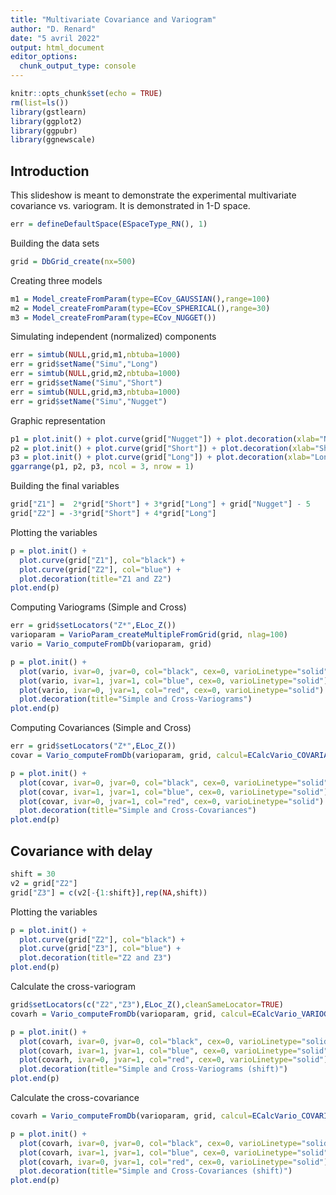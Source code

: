 ```yaml
---
title: "Multivariate Covariance and Variogram"
author: "D. Renard"
date: "5 avril 2022"
output: html_document
editor_options: 
  chunk_output_type: console
---
```


```r
knitr::opts_chunk$set(echo = TRUE)
rm(list=ls())
library(gstlearn)
library(ggplot2)
library(ggpubr)
library(ggnewscale)
```

## Introduction

This slideshow is meant to demonstrate the experimental multivariate covariance vs. variogram. It is demonstrated in 1-D space.

```r
err = defineDefaultSpace(ESpaceType_RN(), 1)
```


Building the data sets

```r
grid = DbGrid_create(nx=500)
```

Creating three models

```r
m1 = Model_createFromParam(type=ECov_GAUSSIAN(),range=100)
m2 = Model_createFromParam(type=ECov_SPHERICAL(),range=30)
m3 = Model_createFromParam(type=ECov_NUGGET())
```

Simulating independent (normalized) components

```r
err = simtub(NULL,grid,m1,nbtuba=1000)
err = grid$setName("Simu","Long")
err = simtub(NULL,grid,m2,nbtuba=1000)
err = grid$setName("Simu","Short")
err = simtub(NULL,grid,m3,nbtuba=1000)
err = grid$setName("Simu","Nugget")
```

Graphic representation

```r
p1 = plot.init() + plot.curve(grid["Nugget"]) + plot.decoration(xlab="Nugget")
p2 = plot.init() + plot.curve(grid["Short"]) + plot.decoration(xlab="Short Range")
p3 = plot.init() + plot.curve(grid["Long"]) + plot.decoration(xlab="Long Range")
ggarrange(p1, p2, p3, ncol = 3, nrow = 1)
```

Building the final variables

```r
grid["Z1"] =  2*grid["Short"] + 3*grid["Long"] + grid["Nugget"] - 5
grid["Z2"] = -3*grid["Short"] + 4*grid["Long"]
```

Plotting the variables

```r
p = plot.init() + 
  plot.curve(grid["Z1"], col="black") + 
  plot.curve(grid["Z2"], col="blue") + 
  plot.decoration(title="Z1 and Z2")
plot.end(p)
```

Computing Variograms (Simple and Cross)

```r
err = grid$setLocators("Z*",ELoc_Z())
varioparam = VarioParam_createMultipleFromGrid(grid, nlag=100)
vario = Vario_computeFromDb(varioparam, grid)

p = plot.init() + 
  plot(vario, ivar=0, jvar=0, col="black", cex=0, varioLinetype="solid") + 
  plot(vario, ivar=1, jvar=1, col="blue", cex=0, varioLinetype="solid") +
  plot(vario, ivar=0, jvar=1, col="red", cex=0, varioLinetype="solid") +
  plot.decoration(title="Simple and Cross-Variograms")
plot.end(p)
```

Computing Covariances (Simple and Cross)

```r
err = grid$setLocators("Z*",ELoc_Z())
covar = Vario_computeFromDb(varioparam, grid, calcul=ECalcVario_COVARIANCE())

p = plot.init() + 
  plot(covar, ivar=0, jvar=0, col="black", cex=0, varioLinetype="solid") + 
  plot(covar, ivar=1, jvar=1, col="blue", cex=0, varioLinetype="solid") +
  plot(covar, ivar=0, jvar=1, col="red", cex=0, varioLinetype="solid") +
  plot.decoration(title="Simple and Cross-Covariances")
plot.end(p)
```

## Covariance with delay

```r
shift = 30
v2 = grid["Z2"]
grid["Z3"] = c(v2[-{1:shift}],rep(NA,shift))
```

Plotting the variables

```r
p = plot.init() + 
  plot.curve(grid["Z2"], col="black") + 
  plot.curve(grid["Z3"], col="blue") + 
  plot.decoration(title="Z2 and Z3")
plot.end(p)
```

Calculate the cross-variogram

```r
grid$setLocators(c("Z2","Z3"),ELoc_Z(),cleanSameLocator=TRUE)
covarh = Vario_computeFromDb(varioparam, grid, calcul=ECalcVario_VARIOGRAM())

p = plot.init() + 
  plot(covarh, ivar=0, jvar=0, col="black", cex=0, varioLinetype="solid") + 
  plot(covarh, ivar=1, jvar=1, col="blue", cex=0, varioLinetype="solid") +
  plot(covarh, ivar=0, jvar=1, col="red", cex=0, varioLinetype="solid") +
  plot.decoration(title="Simple and Cross-Variograms (shift)")
plot.end(p)
```

Calculate the cross-covariance

```r
covarh = Vario_computeFromDb(varioparam, grid, calcul=ECalcVario_COVARIANCE())

p = plot.init() + 
  plot(covarh, ivar=0, jvar=0, col="black", cex=0, varioLinetype="solid") + 
  plot(covarh, ivar=1, jvar=1, col="blue", cex=0, varioLinetype="solid") +
  plot(covarh, ivar=0, jvar=1, col="red", cex=0, varioLinetype="solid") +
  plot.decoration(title="Simple and Cross-Covariances (shift)")
plot.end(p)
```
